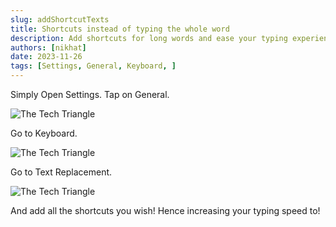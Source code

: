 ```yaml
---
slug: addShortcutTexts
title: Shortcuts instead of typing the whole word
description: Add shortcuts for long words and ease your typing experience
authors: [nikhat]
date: 2023-11-26
tags: [Settings, General, Keyboard, ]
---
```


Simply Open Settings.
Tap on General.

![The Tech Triangle](./General.png)

Go to Keyboard.

![The Tech Triangle](./ClickKeyboard.png)

Go to Text Replacement.

![The Tech Triangle](./Keyboard.png)

And add all the shortcuts you wish!
Hence increasing your typing speed to!


